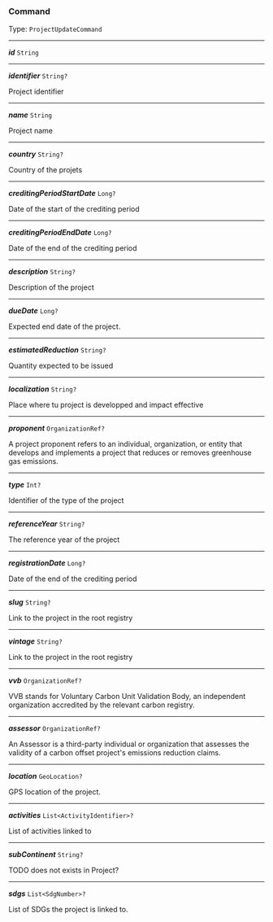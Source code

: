 


### Command

Type: `ProjectUpdateCommand`

---

***id*** `String`

---

***identifier*** `String?`

Project identifier



---

***name*** `String`

Project name



---

***country*** `String?`

Country of the projets



---

***creditingPeriodStartDate*** `Long?`

Date of the start of the crediting period



---

***creditingPeriodEndDate*** `Long?`

Date of the end of the crediting period



---

***description*** `String?`

Description of the project



---

***dueDate*** `Long?`

Expected end date of the project.



---

***estimatedReduction*** `String?`

Quantity expected to be issued



---

***localization*** `String?`

Place where tu project is developped and impact effective



---

***proponent*** `OrganizationRef?`

A project proponent refers to an individual, organization, or entity that develops and implements a project that reduces or removes greenhouse gas emissions.



---

***type*** `Int?`

Identifier of the type of the project



---

***referenceYear*** `String?`

The reference year of the project



---

***registrationDate*** `Long?`

Date of the end of the crediting period



---

***slug*** `String?`

Link to the project in the root registry



---

***vintage*** `String?`

Link to the project in the root registry



---

***vvb*** `OrganizationRef?`

VVB stands for Voluntary Carbon Unit Validation Body, an independent organization accredited by the relevant carbon registry.



---

***assessor*** `OrganizationRef?`

An Assessor is a third-party individual or organization that assesses the validity of a carbon offset project's emissions reduction claims.



---

***location*** `GeoLocation?`

GPS location of the project.



---

***activities*** `List<ActivityIdentifier>?`

List of activities linked to



---

***subContinent*** `String?`

TODO does not exists in Project?



---

***sdgs*** `List<SdgNumber>?`

List of SDGs the project is linked to.


